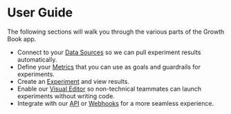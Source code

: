 # User Guide

The following sections will walk you through the various parts of the Growth Book app.

- Connect to your [Data Sources](/app/datasources) so we can pull experiment results automatically.
- Define your [Metrics](/app/metrics) that you can use as goals and guardrails for experiments.
- Create an [Experiment](/app/experiments) and view results.
- Enable our [Visual Editor](/app/visual) so non-technical teammates can launch experiments without writing code.
- Integrate with our [API](/app/api) or [Webhooks](/app/webhooks) for a more seamless experience.
